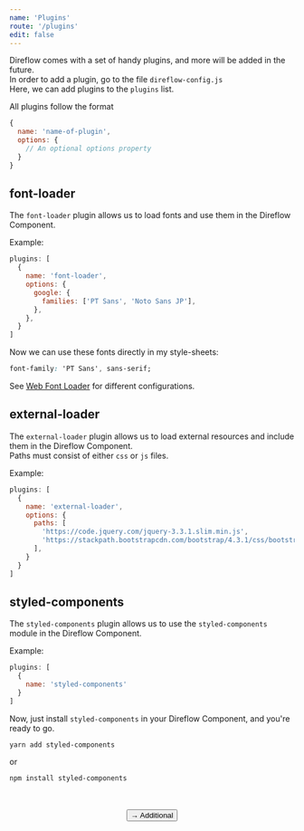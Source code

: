 ```yaml
---
name: 'Plugins'
route: '/plugins'
edit: false
---
```



Direflow comes with a set of handy plugins, and more will be added in the future.  
In order to add a plugin, go to the file `direflow-config.js`  
Here, we can add plugins to the `plugins` list.  
  
All plugins follow the format
```javascript
{
  name: 'name-of-plugin',
  options: {
    // An optional options property
  }
}
```

## font-loader
The `font-loader` plugin allows us to load fonts and use them in the Direflow Component.  
  
Example:
```javascript
plugins: [
  {
    name: 'font-loader',
    options: {
      google: {
        families: ['PT Sans', 'Noto Sans JP'],
      },
    },
  }
]
```
Now we can use these fonts directly in my style-sheets:
```css
font-family: 'PT Sans', sans-serif;
```

See [Web Font Loader](https://github.com/typekit/webfontloader) for different configurations.

## external-loader
The `external-loader` plugin allows us to load external resources and include them in the Direflow Component.  
Paths must consist of either `css` or `js` files.
  
Example:
```javascript
plugins: [
  {
    name: 'external-loader',
    options: {
      paths: [
        'https://code.jquery.com/jquery-3.3.1.slim.min.js',
        'https://stackpath.bootstrapcdn.com/bootstrap/4.3.1/css/bootstrap.min.css'
      ],
    }
  }
]
```

## styled-components
The `styled-components` plugin allows us to use the `styled-components` module in the Direflow Component.  
  
Example:
```javascript
plugins: [
  {
    name: 'styled-components'
  }
]
```
Now, just install `styled-components` in your Direflow Component, and you're ready to go.
```console
yarn add styled-components
```
or
```console
npm install styled-components
```

<br />
<br />

<span style="display: flex; justify-content: center">
  <Link to='/additional'>
    <Button>→ Additional</Button>
  </Link>
</span>